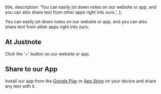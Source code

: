 

  title,
  description: 'You can easily jot down notes on our website or app, and you can also share text from other apps right into ours.',
};

You can easily jot down notes on our website or app, and you can also share text from other apps right into ours.

## At Justnote

Click the '+' button on our website or app.

## Share to our App

Install our app from the [Google Play](https://play.google.com/store/apps/details?id=com.justnotecc) or [App Store](https://apps.apple.com/us/app/justnote-note-taking-app/id1570111019) on your device and share any text with it.

<Image className="mx-auto" src={shareWithApps} alt="" />
